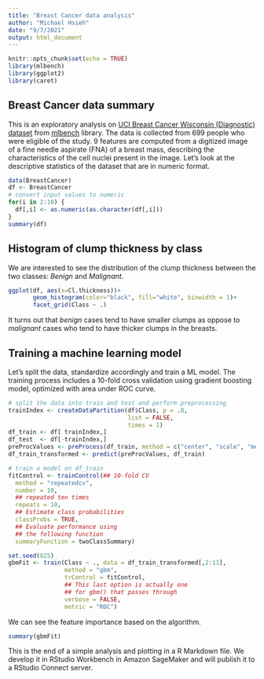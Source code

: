 ```yaml
---
title: "Breast Cancer data analysis"
author: "Michael Hsieh"
date: "9/7/2021"
output: html_document
---
```


```r
knitr::opts_chunk$set(echo = TRUE)
library(mlbench)
library(ggplot2)
library(caret)
```

## Breast Cancer data summary

This is an exploratory analysis on [UCI Breast Cancer Wisconsin (Diagnostic) dataset](https://archive.ics.uci.edu/ml/datasets/Breast+Cancer+Wisconsin+(Diagnostic)) from [mlbench](https://cran.r-project.org/web/packages/mlbench/index.html) library. The data is collected from 699 people who were eligible of the study. 9 features are computed from a digitized image of a fine needle aspirate (FNA) of a breast mass, describing the characteristics of the cell nuclei present in the image. Let's look at the descriptive statistics of the dataset that are in numeric format.

```r
data(BreastCancer)
df <- BreastCancer
# convert input values to numeric
for(i in 2:10) {
  df[,i] <- as.numeric(as.character(df[,i]))
}
summary(df)
```

## Histogram of clump thickness by class

We are interested to see the distribution of the clump thickness between the two classes: *Benign* and *Malignant*. 

```r
ggplot(df, aes(x=Cl.thickness))+
       geom_histogram(color="black", fill="white", binwidth = 1)+
       facet_grid(Class ~ .)
```

It turns out that *benign* cases tend to have smaller clumps as oppose to *malignant* cases who tend to have thicker clumps in the breasts.

## Training a machine learning model
Let's split the data, standardize accordingly and train a ML model. The training process includes a 10-fold cross validation using gradient boosting model, optimized with area under ROC curve.
```r
# split the data into train and test and perform preprocessing
trainIndex <- createDataPartition(df$Class, p = .8, 
                                  list = FALSE, 
                                  times = 1)
df_train <- df[ trainIndex,]
df_test  <- df[-trainIndex,]
preProcValues <- preProcess(df_train, method = c("center", "scale", "medianImpute"))
df_train_transformed <- predict(preProcValues, df_train)

# train a model on df_train
fitControl <- trainControl(## 10-fold CV
  method = "repeatedcv",
  number = 10,
  ## repeated ten times
  repeats = 10,
  ## Estimate class probabilities
  classProbs = TRUE,
  ## Evaluate performance using 
  ## the following function
  summaryFunction = twoClassSummary)

set.seed(825)
gbmFit <- train(Class ~ ., data = df_train_transformed[,2:11], 
                method = "gbm", 
                trControl = fitControl,
                ## This last option is actually one
                ## for gbm() that passes through
                verbose = FALSE,
                metric = "ROC")
```

We can see the feature importance based on the algorithm.
```r
summary(gbmFit)
```

This is the end of a simple analysis and plotting in a R Markdown file. We develop it in RStudio Workbench in Amazon SageMaker and will publish it to a RStudio Connect server.